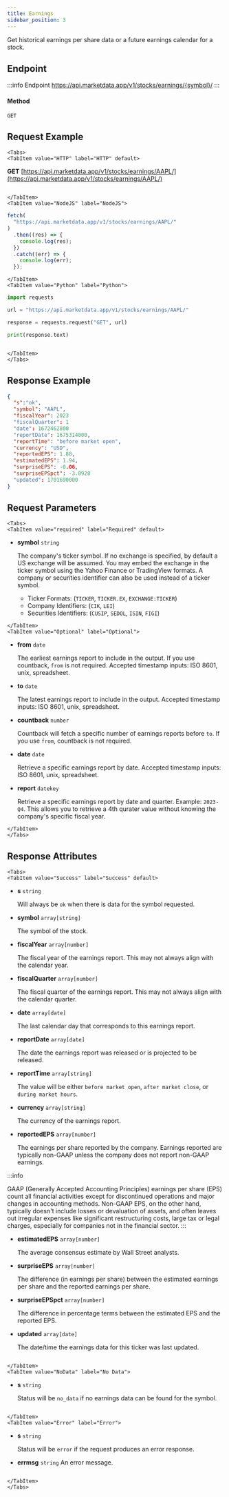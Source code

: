 ```yaml
---
title: Earnings
sidebar_position: 3
---
```


Get historical earnings per share data or a future earnings calendar for a stock.


## Endpoint

:::info Endpoint
https://api.marketdata.app/v1/stocks/earnings/{symbol}/
:::

#### Method

    GET

## Request Example

```mdx-code-block
<Tabs>
<TabItem value="HTTP" label="HTTP" default>

```

**GET** [https://api.marketdata.app/v1/stocks/earnings/AAPL/](https://api.marketdata.app/v1/stocks/earnings/AAPL/)

```mdx-code-block

</TabItem>
<TabItem value="NodeJS" label="NodeJS">

```

```js title="app.js"
fetch(
  "https://api.marketdata.app/v1/stocks/earnings/AAPL/"
)
  .then((res) => {
    console.log(res);
  })
  .catch((err) => {
    console.log(err);
  });
```

```mdx-code-block
</TabItem>
<TabItem value="Python" label="Python">

```

```python title="app.py"
import requests

url = "https://api.marketdata.app/v1/stocks/earnings/AAPL/"

response = requests.request("GET", url)

print(response.text)
```

```mdx-code-block

</TabItem>
</Tabs>
```

## Response Example

```json
{
  "s":"ok",
  "symbol": "AAPL",
  "fiscalYear": 2023
  "fiscalQuarter": 1
  "date": 1672462800
  "reportDate": 1675314000,
  "reportTime": "before market open",
  "currency": "USD",
  "reportedEPS": 1.88,
  "estimatedEPS": 1.94,
  "surpriseEPS": -0.06,
  "surpriseEPSpct": -3.0928
  "updated": 1701690000
}
```

## Request Parameters

```mdx-code-block
<Tabs>
<TabItem value="required" label="Required" default>

```


- **symbol** `string`

  The company's ticker symbol. If no exchange is specified, by default a US exchange will be assumed. You may embed the exchange in the ticker symbol using the Yahoo Finance or TradingView formats. A company or securities identifier can also be used instead of a ticker symbol.

  - Ticker Formats: (`TICKER`, `TICKER.EX`, `EXCHANGE:TICKER`)
  - Company Identifiers: (`CIK`, `LEI`)
  - Securities Identifiers: (`CUSIP`, `SEDOL`, `ISIN`, `FIGI`)

```mdx-code-block
</TabItem>
<TabItem value="Optional" label="Optional">
```

- **from** `date`

  The earliest earnings report to include in the output. If you use countback, `from` is not required. Accepted timestamp inputs: ISO 8601, unix, spreadsheet.

- **to** `date`

  The latest earnings report to include in the output. Accepted timestamp inputs: ISO 8601, unix, spreadsheet.

- **countback** `number`

  Countback will fetch a specific number of earnings reports before `to`. If you use `from`, countback is not required.

- **date** `date`

  Retrieve a specific earnings report by date. Accepted timestamp inputs: ISO 8601, unix, spreadsheet.

- **report** `datekey`

  Retrieve a specific earnings report by date and quarter. Example: `2023-Q4`. This allows you to retrieve a 4th qurater value without knowing the company's specific fiscal year.


```mdx-code-block
</TabItem>
</Tabs>
```

## Response Attributes

```mdx-code-block
<Tabs>
<TabItem value="Success" label="Success" default>

```

- **s** `string`

  Will always be `ok` when there is data for the symbol requested.

- **symbol** `array[string]`

  The symbol of the stock.

- **fiscalYear** `array[number]`

  The fiscal year of the earnings report. This may not always align with the calendar year.

- **fiscalQuarter** `array[number]`

  The fiscal quarter of the earnings report. This may not always align with the calendar quarter.

- **date** `array[date]`

  The last calendar day that corresponds to this earnings report.

- **reportDate** `array[date]`

  The date the earnings report was released or is projected to be released.

- **reportTime** `array[string]`

  The value will be either `before market open`, `after market close`, or `during market hours`.

- **currency** `array[string]`

  The currency of the earnings report.

- **reportedEPS** `array[number]`

  The earnings per share reported by the company. Earnings reported are typically non-GAAP unless the company does not report non-GAAP earnings.

:::info

GAAP (Generally Accepted Accounting Principles) earnings per share (EPS) count all financial activities except for discontinued operations and major changes in accounting methods. Non-GAAP EPS, on the other hand, typically doesn't include losses or devaluation of assets, and often leaves out irregular expenses like significant restructuring costs, large tax or legal charges, especially for companies not in the financial sector.
:::

- **estimatedEPS** `array[number]`

  The average consensus estimate by Wall Street analysts.

- **surpriseEPS** `array[number]`

  The difference (in earnings per share) between the estimated earnings per share and the reported earnings per share.

- **surpriseEPSpct** `array[number]`

  The difference in percentage terms between the estimated EPS and the reported EPS.

- **updated** `array[date]`

  The date/time the earnings data for this ticker was last updated.

```mdx-code-block

</TabItem>
<TabItem value="NoData" label="No Data">

```

- **s** `string`

  Status will be `no_data` if no earnings data can be found for the symbol.

```mdx-code-block

</TabItem>
<TabItem value="Error" label="Error">

```

- **s** `string`

  Status will be `error` if the request produces an error response.

- **errmsg** `string`
  An error message.

```mdx-code-block

</TabItem>
</Tabs>
```
